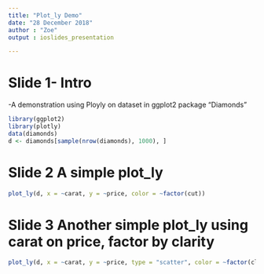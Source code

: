 ---
title: "Plot_ly Demo"
date: "28 December 2018"
author : "Zoe"
output : ioslides_presentation

---
# Slide 1- Intro
-A demonstration using Ployly on dataset in ggplot2 package "Diamonds"
```{r,echo=FALSE,message=FALSE,warning=FALSE}
library(ggplot2)
library(plotly)
data(diamonds)
d <- diamonds[sample(nrow(diamonds), 1000), ]
```

# Slide 2 A simple plot_ly
```{r,echo=FALSE,fig.align='center', fig.cap="A scatterplot- diamonds carat on price factory by cut", message = FALSE,warning=FALSE}
plot_ly(d, x = ~carat, y = ~price, color = ~factor(cut))
```

# Slide 3 Another simple plot_ly using carat on price, factor by clarity

```{r,echo=FALSE,fig.align = 'center',fig.cap="A scatterplot- diamonds carat on price factor by clarity ", message = FALSE,warning=FALSE}
plot_ly(d, x = ~carat, y = ~price, type = "scatter", color = ~factor(clarity))
```